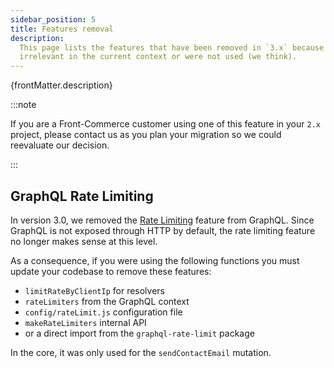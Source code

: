 ```yaml
---
sidebar_position: 5
title: Features removal
description:
  This page lists the features that have been removed in `3.x` because they are
  irrelevant in the current context or were not used (we think).
---
```



<p>{frontMatter.description}</p>

:::note

If you are a Front-Commerce customer using one of this feature in your `2.x`
project, please <ContactLink>contact us</ContactLink> as you plan your migration
so we could reevaluate our decision.

:::

## GraphQL Rate Limiting

In version 3.0, we removed the
[Rate Limiting](/docs/2.x/advanced/graphql/rate-limiting)
feature from GraphQL. Since GraphQL is not exposed through HTTP by default, the
rate limiting feature no longer makes sense at this level.

As a consequence, if you were using the following functions you must update your
codebase to remove these features:

- `limitRateByClientIp` for resolvers
- `rateLimiters` from the GraphQL context
- `config/rateLimit.js` configuration file
- `makeRateLimiters` internal API
- or a direct import from the `graphql-rate-limit` package

In the core, it was only used for the `sendContactEmail` mutation.
